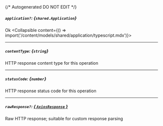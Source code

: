 {/* Autogenerated DO NOT EDIT  */}

##### `application?`: *{`shared.Application`}*
Ok
<Collapsible content={() => import('/content/models/shared/application/typescript.mdx')}>
</Collapsible>

---
##### `contentType`: *{`string`}*
HTTP response content type for this operation

---
##### `statusCode`: *{`number`}*
HTTP response status code for this operation

---
##### `rawResponse?`: [*{ `AxiosResponse` }*](https://axios-http.com/docs/res_schema)
Raw HTTP response; suitable for custom response parsing

